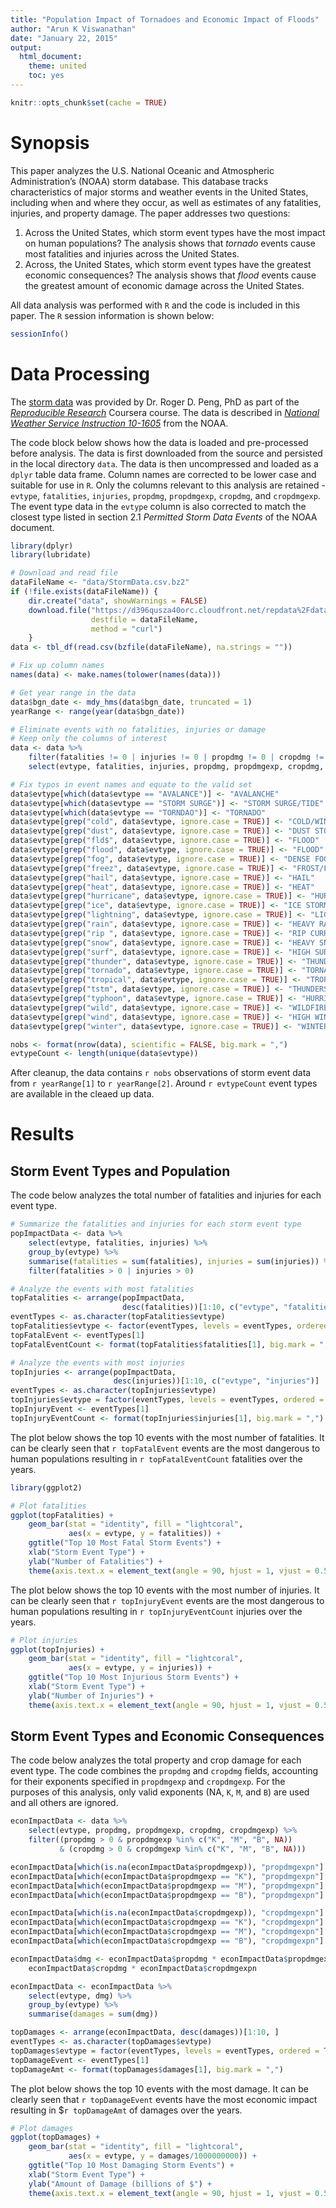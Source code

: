 ```yaml
---
title: "Population Impact of Tornadoes and Economic Impact of Floods"
author: "Arun K Viswanathan"
date: "January 22, 2015"
output:
  html_document:
    theme: united
    toc: yes
---
```


```r
knitr::opts_chunk$set(cache = TRUE)
```

# Synopsis

This paper analyzes the U.S. National Oceanic and Atmospheric Administration's 
(NOAA) storm database. This database tracks characteristics of major storms and 
weather events in the United States, including when and where they occur, as 
well as estimates of any fatalities, injuries, and property damage. The paper
addresses two questions:

1. Across the United States, which storm event types have the most impact on 
human populations? The analysis shows that *tornado* events cause most 
fatalities and injuries across the United States.
2. Across, the United States, which storm event types have the greatest
economic consequences? The analysis shows that *flood* events cause the greatest
amount of economic damage across the United States.

All data analysis was performed with `R` and the code is included in this paper.
The `R` session information is shown below:

```r
sessionInfo()
```

# Data Processing

The 
[storm data](https://d396qusza40orc.cloudfront.net/repdata%2Fdata%2FStormData.csv.bz2) 
was provided by Dr. Roger D. Peng, PhD as part of the
_[Reproducible Research](https://class.coursera.org/repdata-010)_ 
Coursera course. The data is described in 
_[National Weather Service Instruction 10-1605](https://d396qusza40orc.cloudfront.net/repdata%2Fpeer2_doc%2Fpd01016005curr.pdf)_ 
from the NOAA. 

The code block below shows how the data is loaded and pre-processed before 
analysis. The data is first downloaded from the source and persisted in
the local directory `data`. The data is then uncompressed and loaded as a 
`dplyr` table data frame. Column names are corrected to be lower case and 
suitable for use in `R`. Only the columns relevant to this analysis are 
retained - `evtype`, `fatalities`, `injuries`, `propdmg`, `propdmgexp`, 
`cropdmg`, and `cropdmgexp`. The event type data in the `evtype` column is also 
corrected to match the closest type listed in section 2.1 
_Permitted Storm Data Events_ of the NOAA document. 

```r
library(dplyr)
library(lubridate)

# Download and read file
dataFileName <- "data/StormData.csv.bz2"
if (!file.exists(dataFileName)) {
    dir.create("data", showWarnings = FALSE)
    download.file("https://d396qusza40orc.cloudfront.net/repdata%2Fdata%2FStormData.csv.bz2",
                  destfile = dataFileName,
                  method = "curl")
    }
data <- tbl_df(read.csv(bzfile(dataFileName), na.strings = ""))

# Fix up column names
names(data) <- make.names(tolower(names(data)))

# Get year range in the data
data$bgn_date <- mdy_hms(data$bgn_date, truncated = 1)
yearRange <- range(year(data$bgn_date))

# Eliminate events with no fatalities, injuries or damage
# Keep only the columns of interest
data <- data %>%
    filter(fatalities != 0 | injuries != 0 | propdmg != 0 | cropdmg != 0) %>%
    select(evtype, fatalities, injuries, propdmg, propdmgexp, cropdmg, cropdmgexp)

# Fix typos in event names and equate to the valid set
data$evtype[which(data$evtype == "AVALANCE")] <- "AVALANCHE"
data$evtype[which(data$evtype == "STORM SURGE")] <- "STORM SURGE/TIDE"
data$evtype[which(data$evtype == "TORNDAO")] <- "TORNADO"
data$evtype[grep("cold", data$evtype, ignore.case = TRUE)] <- "COLD/WINDCHILL"
data$evtype[grep("dust", data$evtype, ignore.case = TRUE)] <- "DUST STORM"
data$evtype[grep("fld$", data$evtype, ignore.case = TRUE)] <- "FLOOD"
data$evtype[grep("flood", data$evtype, ignore.case = TRUE)] <- "FLOOD"
data$evtype[grep("fog", data$evtype, ignore.case = TRUE)] <- "DENSE FOG"
data$evtype[grep("freez", data$evtype, ignore.case = TRUE)] <- "FROST/FREEZE"
data$evtype[grep("hail", data$evtype, ignore.case = TRUE)] <- "HAIL"
data$evtype[grep("heat", data$evtype, ignore.case = TRUE)] <- "HEAT"
data$evtype[grep("hurricane", data$evtype, ignore.case = TRUE)] <- "HURRICANE/TYPHOON"
data$evtype[grep("ice", data$evtype, ignore.case = TRUE)] <- "ICE STORM"
data$evtype[grep("lightning", data$evtype, ignore.case = TRUE)] <- "LIGHTNING"
data$evtype[grep("rain", data$evtype, ignore.case = TRUE)] <- "HEAVY RAIN"
data$evtype[grep("rip ", data$evtype, ignore.case = TRUE)] <- "RIP CURRENT"
data$evtype[grep("snow", data$evtype, ignore.case = TRUE)] <- "HEAVY SNOW"
data$evtype[grep("surf", data$evtype, ignore.case = TRUE)] <- "HIGH SURF"
data$evtype[grep("thunder", data$evtype, ignore.case = TRUE)] <- "THUNDERSTORM"
data$evtype[grep("tornado", data$evtype, ignore.case = TRUE)] <- "TORNADO"
data$evtype[grep("tropical", data$evtype, ignore.case = TRUE)] <- "TROPICAL STORM"
data$evtype[grep("tstm", data$evtype, ignore.case = TRUE)] <- "THUNDERSTORM"
data$evtype[grep("typhoon", data$evtype, ignore.case = TRUE)] <- "HURRICANE/TYPHOON"
data$evtype[grep("wild", data$evtype, ignore.case = TRUE)] <- "WILDFIRE"
data$evtype[grep("wind", data$evtype, ignore.case = TRUE)] <- "HIGH WIND"
data$evtype[grep("winter", data$evtype, ignore.case = TRUE)] <- "WINTER STORM"

nobs <- format(nrow(data), scientific = FALSE, big.mark = ",")
evtypeCount <- length(unique(data$evtype))
```

After cleanup, the data contains `r nobs` observations of storm event data from 
`r yearRange[1]` to `r yearRange[2]`. Around `r evtypeCount` event types are 
available in the cleaed up data.

# Results

## Storm Event Types and Population 

The code below analyzes the total number of fatalities and injuries for
each event type.

```r
# Summarize the fatalities and injuries for each storm event type
popImpactData <- data %>%
    select(evtype, fatalities, injuries) %>%
    group_by(evtype) %>%
    summarise(fatalities = sum(fatalities), injuries = sum(injuries)) %>%
    filter(fatalities > 0 | injuries > 0)

# Analyze the events with most fatalities
topFatalities <- arrange(popImpactData, 
                         desc(fatalities))[1:10, c("evtype", "fatalities")]
eventTypes <- as.character(topFatalities$evtype)
topFatalities$evtype <- factor(eventTypes, levels = eventTypes, ordered = TRUE)
topFatalEvent <- eventTypes[1]
topFatalEventCount <- format(topFatalities$fatalities[1], big.mark = ",")

# Analyze the events with most injuries
topInjuries <- arrange(popImpactData, 
                       desc(injuries))[1:10, c("evtype", "injuries")]
eventTypes <- as.character(topInjuries$evtype)
topInjuries$evtype = factor(eventTypes, levels = eventTypes, ordered = TRUE)
topInjuryEvent <- eventTypes[1]
topInjuryEventCount <- format(topInjuries$injuries[1], big.mark = ",")
```

The plot below shows the top 10 events with the most number of fatalities. It
can be clearly seen that `r topFatalEvent` events are the most dangerous to
human populations resulting in `r topFatalEventCount` fatalities over the years.

```r
library(ggplot2)

# Plot fatalities
ggplot(topFatalities) +
    geom_bar(stat = "identity", fill = "lightcoral",
             aes(x = evtype, y = fatalities)) +
    ggtitle("Top 10 Most Fatal Storm Events") +
    xlab("Storm Event Type") +
    ylab("Number of Fatalities") +
    theme(axis.text.x = element_text(angle = 90, hjust = 1, vjust = 0.5, size = 10))
```

The plot below shows the top 10 events with the most number of injuries. It
can be clearly seen that `r topInjuryEvent` events are the most dangerous to
human populations resulting in `r topInjuryEventCount` injuries over the years.

```r
# Plot injuries
ggplot(topInjuries) +
    geom_bar(stat = "identity", fill = "lightcoral",
             aes(x = evtype, y = injuries)) +
    ggtitle("Top 10 Most Injurious Storm Events") +
    xlab("Storm Event Type") +
    ylab("Number of Injuries") +
    theme(axis.text.x = element_text(angle = 90, hjust = 1, vjust = 0.5, size = 10))
```

## Storm Event Types and Economic Consequences

The code below analyzes the total property and crop damage for each event type.
The code combines the `propdmg` and `cropdmg` fields, accounting for their
exponents specified in `propdmgexp` and `cropdmgexp`. For the purposes of this
analysis, only valid exponents (NA, `K`, `M`, and `B`) are used and all others
are ignored. 

```r
econImpactData <- data %>%
    select(evtype, propdmg, propdmgexp, cropdmg, cropdmgexp) %>%
    filter((propdmg > 0 & propdmgexp %in% c("K", "M", "B", NA))
           & (cropdmg > 0 & cropdmgexp %in% c("K", "M", "B", NA))) 

econImpactData[which(is.na(econImpactData$propdmgexp)), "propdmgexpn"] <- 1
econImpactData[which(econImpactData$propdmgexp == "K"), "propdmgexpn"] <- 1000
econImpactData[which(econImpactData$propdmgexp == "M"), "propdmgexpn"] <- 1000000
econImpactData[which(econImpactData$propdmgexp == "B"), "propdmgexpn"] <- 1000000000

econImpactData[which(is.na(econImpactData$cropdmgexp)), "cropdmgexpn"] <- 1
econImpactData[which(econImpactData$cropdmgexp == "K"), "cropdmgexpn"] <- 1000
econImpactData[which(econImpactData$cropdmgexp == "M"), "cropdmgexpn"] <- 1000000
econImpactData[which(econImpactData$cropdmgexp == "B"), "cropdmgexpn"] <- 1000000000

econImpactData$dmg <- econImpactData$propdmg * econImpactData$propdmgexpn +
    econImpactData$cropdmg * econImpactData$cropdmgexpn 

econImpactData <- econImpactData %>%
    select(evtype, dmg) %>%
    group_by(evtype) %>%
    summarise(damages = sum(dmg))

topDamages <- arrange(econImpactData, desc(damages))[1:10, ]
eventTypes <- as.character(topDamages$evtype)
topDamages$evtype = factor(eventTypes, levels = eventTypes, ordered = TRUE)
topDamageEvent <- eventTypes[1]
topDamageAmt <- format(topDamages$damages[1], big.mark = ",")

```

The plot below shows the top 10 events with the most damage. It can be clearly 
seen that `r topDamageEvent` events have the most economic impact resulting in 
$`r topDamageAmt` of damages over the years.

```r
# Plot damages
ggplot(topDamages) +
    geom_bar(stat = "identity", fill = "lightcoral",
             aes(x = evtype, y = damages/1000000000)) +
    ggtitle("Top 10 Most Damaging Storm Events") +
    xlab("Storm Event Type") +
    ylab("Amount of Damage (billions of $") +
    theme(axis.text.x = element_text(angle = 90, hjust = 1, vjust = 0.5, size = 10))
```

